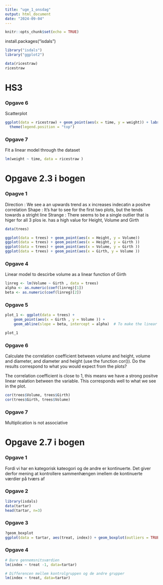 ```yaml
---
title: "uge_1_onsdag"
output: html_document
date: "2024-09-04"
---
```


```r
knitr::opts_chunk$set(echo = TRUE)
```

install.packages("isdals")

```r
library("isdals")
library("ggplot2")

```

```r
data(ricestraw)
ricestraw
```

# HS3

### Opgave 6

Scatterplot

```r
ggplot(data = ricestraw) + geom_point(aes(x = time, y = weight)) + labs(x = "Time", y = "Weight") + 
  theme(legend.position = "top") 
```

### Opgave 7

Fit a linear model through the dataset

```r
lm(weight ~ time, data = ricestraw )
```

# Opgave 2.3 i bogen

### Opagve 1

Direction : We see a an upwards trend as x increases indecatin a positve correlation Shape : It's har to see for the first two plots, but the tends towards a stright line Strange : There seems to be a single outlier that is higer for all 3 plos ie. has a high value for Height, Volume and Girth

```r
data(trees)

ggplot(data = trees) + geom_point(aes(x = Height, y = Volume))
ggplot(data = trees) + geom_point(aes(x = Height, y = Girth ))
ggplot(data = trees) + geom_point(aes(x = Volume, y = Girth ))
ggplot(data = trees) + geom_point(aes(x = Girth, y = Volume ))


```

### Opgave 4

Linear model to descirbe volume as a linear function of Girth

```r
linreg <- lm(Volume ~ Girth , data = trees)
alpha <- as.numeric(coef(linreg)[1])
beta <- as.numeric(coef(linreg)[2])
```

### Opgave 5

```r
plot_1 <- ggplot(data = trees) + 
    geom_point(aes(x = Girth , y = Volume )) + 
    geom_abline(slope = beta, intercept = alpha)  # To make the linear line

plot_1

```

### Opgave 6

Calculate the correlation coefficient between volume and height, volume and diameter, and diameter and height (use the function cor()). Do the results correspond to what you would expect from the plots?

The correlation coefficient is close to 1, this means we have a strong positve linear realation between the variable. This corresponds well to what we see in the plot.

```r
cor(trees$Volume, trees$Girth)
cor(trees$Girth, trees$Volume)
```

### Opgave 7

Multiplication is not associative

# Opgave 2.7 i bogen

### Opgave 1
Fordi vi har en kategorisk kateogori og de andre er kontinuerte. Det giver derfor mening at kontrollere sammenhængen imellem de kontinuerte værdier på tværs af

### Opgave 2
```r
library(isdals)
data(tartar)
head(tartar, n=3)
```


### Opgave 3
```r
?geom_boxplot
ggplot(data = tartar, aes(treat, index)) + geom_boxplot(outliers = TRUE, color = 'blue')
```

### Opgave 4

```r
# Bare gennemsnitsværdien
lm(index ~ treat -1, data=tartar)

# Differencen mellem kontrolgruppen og de andre grupper
lm(index ~ treat, data=tartar)

```
